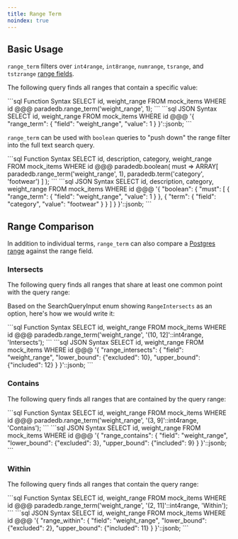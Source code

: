 ```yaml
---
title: Range Term
noindex: true
---
```


## Basic Usage

`range_term` filters over `int4range`, `int8range`, `numrange`, `tsrange`, and `tstzrange` [range fields](/documentation/indexing/create-index#range-fields).

The following query finds all ranges that contain a specific value:

<CodeGroup>
```sql Function Syntax
SELECT id, weight_range FROM mock_items
WHERE id @@@ paradedb.range_term('weight_range', 1);
```
```sql JSON Syntax
SELECT id, weight_range FROM mock_items
WHERE id @@@
'{
    "range_term": {
        "field": "weight_range",
        "value": 1
    }
}'::jsonb;
```
</CodeGroup>

`range_term` can be used with `boolean` queries to "push down" the range filter into the full text search query.

<CodeGroup>
```sql Function Syntax
SELECT id, description, category, weight_range FROM mock_items
WHERE id @@@ paradedb.boolean(
    must => ARRAY[
        paradedb.range_term('weight_range', 1),
        paradedb.term('category', 'footwear')
    ]
);
```
```sql JSON Syntax
SELECT id, description, category, weight_range FROM mock_items
WHERE id @@@
'{
    "boolean": {
        "must": [
            {
                "range_term": {
                    "field": "weight_range",
                    "value": 1
                }
            },
            {
                "term": {
                    "field": "category",
                    "value": "footwear"
                }
            }
        ]
    }
}'::jsonb;
```
</CodeGroup>

## Range Comparison

In addition to individual terms, `range_term` can also compare a [Postgres range](https://www.postgresql.org/docs/current/rangetypes.html) against the
range field.

### Intersects

The following query finds all ranges that share at least one common
point with the query range:

Based on the SearchQueryInput enum showing `RangeIntersects` as an option, here's how we would write it:

<CodeGroup>
```sql Function Syntax
SELECT id, weight_range FROM mock_items
WHERE id @@@ paradedb.range_term('weight_range', '(10, 12]'::int4range, 'Intersects');
```
```sql JSON Syntax
SELECT id, weight_range FROM mock_items
WHERE id @@@
'{
    "range_intersects": {
        "field": "weight_range",
        "lower_bound": {"excluded": 10},
        "upper_bound": {"included": 12}
    }
}'::jsonb;
```
</CodeGroup>

### Contains

The following query finds all ranges that are contained by the query range:

<CodeGroup>
```sql Function Syntax
SELECT id, weight_range FROM mock_items
WHERE id @@@ paradedb.range_term('weight_range', '(3, 9]'::int4range, 'Contains');
```
```sql JSON Syntax
SELECT id, weight_range FROM mock_items
WHERE id @@@
'{
    "range_contains": {
        "field": "weight_range",
        "lower_bound": {"excluded": 3},
        "upper_bound": {"included": 9}
    }
}'::jsonb;
```
</CodeGroup>

### Within

The following query finds all ranges that contain the query range:

<CodeGroup>
```sql Function Syntax
SELECT id, weight_range FROM mock_items
WHERE id @@@ paradedb.range_term('weight_range', '(2, 11]'::int4range, 'Within');
```
```sql JSON Syntax
SELECT id, weight_range FROM mock_items
WHERE id @@@
'{
    "range_within": {
        "field": "weight_range",
        "lower_bound": {"excluded": 2},
        "upper_bound": {"included": 11}
    }
}'::jsonb;
```
</CodeGroup>
